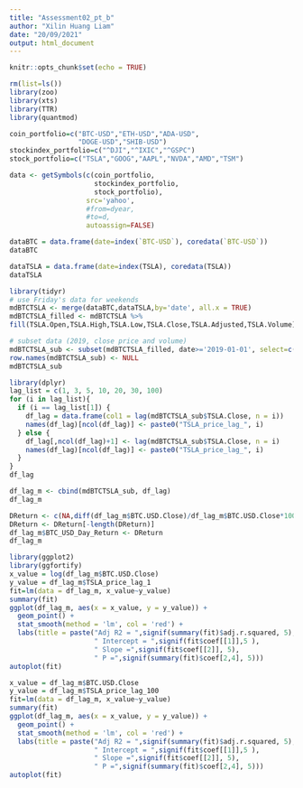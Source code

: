 ```yaml
---
title: "Assessment02_pt_b"
author: "Xilin Huang Liam"
date: "20/09/2021"
output: html_document
---
```


```r
knitr::opts_chunk$set(echo = TRUE)
```


```r
rm(list=ls())
library(zoo)
library(xts)
library(TTR)
library(quantmod)

coin_portfolio=c("BTC-USD","ETH-USD","ADA-USD",
                 "DOGE-USD","SHIB-USD")
stockindex_portfolio=c("^DJI","^IXIC","^GSPC")
stock_portfolio=c("TSLA","GOOG","AAPL","NVDA","AMD","TSM")

data <- getSymbols(c(coin_portfolio,
                     stockindex_portfolio,
                     stock_portfolio),
                   src='yahoo',
                   #from=dyear,
                   #to=d,
                   autoassign=FALSE)
```

```r
dataBTC = data.frame(date=index(`BTC-USD`), coredata(`BTC-USD`))
dataBTC
```
```r
dataTSLA = data.frame(date=index(TSLA), coredata(TSLA))
dataTSLA
```

```r
library(tidyr)
# use Friday's data for weekends
mdBTCTSLA <- merge(dataBTC,dataTSLA,by='date', all.x = TRUE)
mdBTCTSLA_filled <- mdBTCTSLA %>%
fill(TSLA.Open,TSLA.High,TSLA.Low,TSLA.Close,TSLA.Adjusted,TSLA.Volume)
```

```r
# subset data (2019, close price and volume)
mdBTCTSLA_sub <- subset(mdBTCTSLA_filled, date>='2019-01-01', select=c(date, TSLA.Close, TSLA.Volume, BTC.USD.Close, BTC.USD.Volume))
row.names(mdBTCTSLA_sub) <- NULL
mdBTCTSLA_sub
```

```r
library(dplyr)
lag_list = c(1, 3, 5, 10, 20, 30, 100)
for (i in lag_list){
  if (i == lag_list[1]) {
    df_lag = data.frame(col1 = lag(mdBTCTSLA_sub$TSLA.Close, n = i))
    names(df_lag)[ncol(df_lag)] <- paste0("TSLA_price_lag_", i)
  } else {
    df_lag[,ncol(df_lag)+1] <- lag(mdBTCTSLA_sub$TSLA.Close, n = i)
    names(df_lag)[ncol(df_lag)] <- paste0("TSLA_price_lag_", i)
  }
}
df_lag
```

```r
df_lag_m <- cbind(mdBTCTSLA_sub, df_lag)
df_lag_m
```

```r
DReturn <- c(NA,diff(df_lag_m$BTC.USD.Close)/df_lag_m$BTC.USD.Close*100)
DReturn <- DReturn[-length(DReturn)]
df_lag_m$BTC_USD_Day_Return <- DReturn
df_lag_m
```

```r
library(ggplot2)
library(ggfortify)
x_value = log(df_lag_m$BTC.USD.Close)
y_value = df_lag_m$TSLA_price_lag_1
fit=lm(data = df_lag_m, x_value~y_value)
summary(fit)
ggplot(df_lag_m, aes(x = x_value, y = y_value)) +
  geom_point() +
  stat_smooth(method = 'lm', col = 'red') + 
  labs(title = paste("Adj R2 = ",signif(summary(fit)$adj.r.squared, 5),
                     " Intercept = ",signif(fit$coef[[1]],5 ),
                     " Slope =",signif(fit$coef[[2]], 5),
                     " P =",signif(summary(fit)$coef[2,4], 5)))
autoplot(fit)
```
```r
x_value = df_lag_m$BTC.USD.Close
y_value = df_lag_m$TSLA_price_lag_100
fit=lm(data = df_lag_m, x_value~y_value)
summary(fit)
ggplot(df_lag_m, aes(x = x_value, y = y_value)) +
  geom_point() +
  stat_smooth(method = 'lm', col = 'red') + 
  labs(title = paste("Adj R2 = ",signif(summary(fit)$adj.r.squared, 5),
                     " Intercept = ",signif(fit$coef[[1]],5 ),
                     " Slope =",signif(fit$coef[[2]], 5),
                     " P =",signif(summary(fit)$coef[2,4], 5)))
autoplot(fit)
```